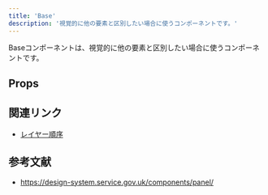 ```yaml
---
title: 'Base'
description: '視覚的に他の要素と区別したい場合に使うコンポーネントです。'
---
```



Baseコンポーネントは、視覚的に他の要素と区別したい場合に使うコンポーネントです。

<ComponentStory name="Base" />


## Props

<ComponentPropsTable name="Base" />


## 関連リンク

* [レイヤー順序](/products/design-tokens/z-index/)


## 参考文献

* https://design-system.service.gov.uk/components/panel/
